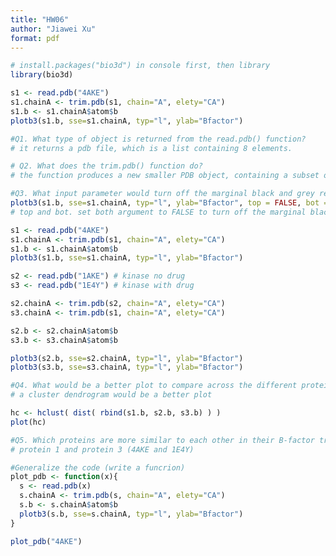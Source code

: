 ```yaml
---
title: "HW06"
author: "Jiawei Xu"
format: pdf
---
```


```r
# install.packages("bio3d") in console first, then library
library(bio3d)

s1 <- read.pdb("4AKE")
s1.chainA <- trim.pdb(s1, chain="A", elety="CA")
s1.b <- s1.chainA$atom$b
plotb3(s1.b, sse=s1.chainA, typ="l", ylab="Bfactor")

#Q1. What type of object is returned from the read.pdb() function?
# it returns a pdb file, which is a list containing 8 elements.

# Q2. What does the trim.pdb() function do?
# the function produces a new smaller PDB object, containing a subset of atoms, from a given larger PDB object.
```

```r
#Q3. What input parameter would turn off the marginal black and grey rectangles in the plots and what do they represent in this case?
plotb3(s1.b, sse=s1.chainA, typ="l", ylab="Bfactor", top = FALSE, bot = FALSE)
# top and bot. set both argument to FALSE to turn off the marginal black and grey rectangles
```
```r
s1 <- read.pdb("4AKE")
s1.chainA <- trim.pdb(s1, chain="A", elety="CA")
s1.b <- s1.chainA$atom$b
plotb3(s1.b, sse=s1.chainA, typ="l", ylab="Bfactor")

s2 <- read.pdb("1AKE") # kinase no drug
s3 <- read.pdb("1E4Y") # kinase with drug

s2.chainA <- trim.pdb(s2, chain="A", elety="CA")
s3.chainA <- trim.pdb(s1, chain="A", elety="CA")

s2.b <- s2.chainA$atom$b
s3.b <- s3.chainA$atom$b

plotb3(s2.b, sse=s2.chainA, typ="l", ylab="Bfactor")
plotb3(s3.b, sse=s3.chainA, typ="l", ylab="Bfactor")
```


```r
#Q4. What would be a better plot to compare across the different proteins?
# a cluster dendrogram would be a better plot

hc <- hclust( dist( rbind(s1.b, s2.b, s3.b) ) )
plot(hc)
```

```r
#Q5. Which proteins are more similar to each other in their B-factor trends. How could you quantify this?
# protein 1 and protein 3 (4AKE and 1E4Y)
```

```r
#Generalize the code (write a funcrion)
plot_pdb <- function(x){
  s <- read.pdb(x)
  s.chainA <- trim.pdb(s, chain="A", elety="CA")
  s.b <- s.chainA$atom$b
  plotb3(s.b, sse=s.chainA, typ="l", ylab="Bfactor")
}

plot_pdb("4AKE")
```

